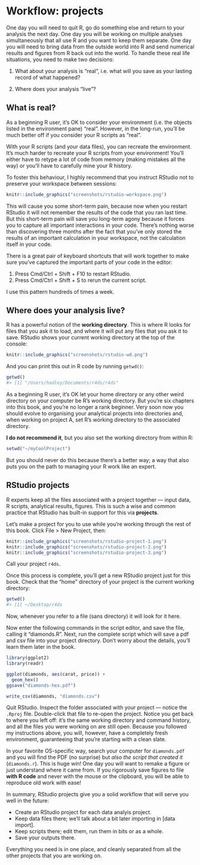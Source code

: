 # Workflow: projects

One day you will need to quit R, go do something else and return to your analysis the next day. One day you will be working on multiple analyses simultaneously that all use R and you want to keep them separate. One day you will need to bring data from the outside world into R and send numerical results and figures from R back out into the world. To handle these real life situations, you need to make two decisions:

1.  What about your analysis is "real", i.e. what will you save as your 
    lasting record of what happened?

1.  Where does your analysis "live"?

## What is real?

As a beginning R user, it's OK to consider your environment (i.e. the objects listed in the environment pane) "real". However, in the long-run, you'll be much better off if you consider your R scripts as "real". 

With your R scripts (and your data files), you can recreate the environment. It's much harder to recreate your R scripts from your environment! You'll either have to retype a lot of code from memory (making mistakes all the way) or you'll have to carefully mine your R history.

To foster this behaviour, I highly recommend that you instruct RStudio not to preserve your workspace between sessions:

```r
knitr::include_graphics("screenshots/rstudio-workspace.png")
```

This will cause you some short-term pain, because now when you restart RStudio it will not remember the results of the code that you ran last time. But this short-term pain will save you long-term agony because it forces you to capture all important interactions in your code. There's nothing worse than discovering three months after the fact that you've only stored the results of an important calculation in your workspace, not the calculation itself in your code. 

There is a great pair of keyboard shortcuts that will work together to make sure you've captured the important parts of your code in the editor:

1. Press Cmd/Ctrl + Shift + F10 to restart RStudio.
2. Press Cmd/Ctrl + Shift + S to rerun the current script.

I use this pattern hundreds of times a week.

## Where does your analysis live?

R has a powerful notion of the __working directory__. This is where R looks for files that you ask it to load, and where it will put any files that you ask it to save. RStudio shows your current working directory at the top of the console:

```r
knitr::include_graphics("screenshots/rstudio-wd.png")
```

And you can print this out in R code by running `getwd()`:

```r
getwd()
#> [1] "/Users/hadley/Documents/r4ds/r4ds"
```

As a beginning R user, it's OK let your home directory or any other weird directory on your computer be R's working directory. But you're six chapters into this book, and you're no longer a rank beginner. Very soon now you should evolve to   organising your analytical projects into directories and, when working on project A, set R's working directory to the associated directory.

__I do not recommend it__, but you also set the working directory from within R:

```r
setwd("~/myCoolProject")
```

But you should never do this because there's a better way; a way that also puts you on the path to managing your R work like an expert.

## RStudio projects

R experts keep all the files associated with a project together --- input data, R scripts, analytical results, figures. This is such a wise and common practice that RStudio has built-in support for this via __projects__.

Let's make a project for you to use while you're working through the rest of this book. Click File > New Project, then:

```r
knitr::include_graphics("screenshots/rstudio-project-1.png")
knitr::include_graphics("screenshots/rstudio-project-2.png")
knitr::include_graphics("screenshots/rstudio-project-3.png")
```

Call your project `r4ds`.

Once this process is complete, you'll get a new RStudio project just for this book. Check that the "home" directory of your project is the current working directory:

```r
getwd()
#> [1] ~/Desktop/r4ds
```

Now, whenever you refer to a file (sans directory) it will look for it here. 

Now enter the following commands in the script editor, and save the file, calling it "diamonds.R". Next, run the complete script which will save a pdf and csv file into your project directory. Don't worry about the details, you'll learn them later in the book.

```r
library(ggplot2)
library(readr)

ggplot(diamonds, aes(carat, price)) + 
  geom_hex()
ggsave("diamonds-hex.pdf")

write_csv(diamonds, "diamonds.csv")
```

Quit RStudio. Inspect the folder associated with your project --- notice the `.Rproj` file. Double-click that file to re-open the project. Notice you get back to where you left off: it's the same working directory and command history, and all the files you were working on are still open. Because you followed my instructions above, you will, however, have a completely fresh environment, guaranteeing that you're starting with a clean slate.

In your favorite OS-specific way, search your computer for `diamonds.pdf` and you will find the PDF (no surprise) but _also the script that created it_ (`diamonds.r`). This is huge win! One day you will want to remake a figure or just understand where it came from. If you rigorously save figures to file __with R code__ and never with the mouse or the clipboard, you will be able to reproduce old work with ease!

In summary, RStudio projects give you a solid workflow that will serve you well in the future:

* Create an RStudio project for each data analyis project.
* Keep data files  there; we'll talk about a bit later importing in [data import].
* Keep scripts there; edit them, run them in bits or as a whole.
* Save your outputs there.

Everything you need is in one place, and cleanly separated from all the other projects that you are working on.
